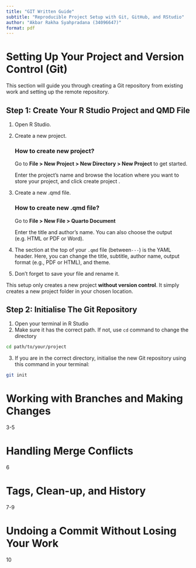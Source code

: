 ```yaml
---
title: "GIT Written Guide"
subtitle: "Reproducible Project Setup with Git, GitHub, and RStudio"
author: "Akbar Rakha Syahpradana (34096647)"
format: pdf
---
```


# Setting Up Your Project and Version Control (Git)

This section will guide you through creating a Git repository from existing work and setting up the remote repository.

## Step 1: Create Your R Studio Project and QMD File

1.  Open R Studio.

2.  Create a new project.

    ::: callout-note
    ### How to create new project?

    Go to **File \> New Project \> New Directory \> New Project** to get started.

    Enter the project's name and browse the location where you want to store your project, and click create project .
    :::

3.  Create a new .qmd file.

    ::: callout-note
    ### How to create new .qmd file?

    Go to **File \> New File \> Quarto Document**

    Enter the title and author's name. You can also choose the output (e.g. HTML or PDF or Word).
    :::

4.  The section at the top of your `.qmd` file (between`---`) is the YAML header. Here, you can change the title, subtitle, author name, output format (e.g., PDF or HTML), and theme.

5.  Don't forget to save your file and rename it.

::: callout-caution
This setup only creates a new project **without version control**. It simply creates a new project folder in your chosen location.
:::

## Step 2: Initialise The Git Repository

1.  Open your terminal in R Studio
2.  Make sure it has the correct path. If not, use `cd` command to change the directory

``` bash
cd path/to/your/project
```

3.  If you are in the correct directory, initialise the new Git repository using this command in your terminal:

``` bash
git init
```

# Working with Branches and Making Changes

3-5

# Handling Merge Conflicts

6

# Tags, Clean-up, and History

7-9

# Undoing a Commit Without Losing Your Work

10
